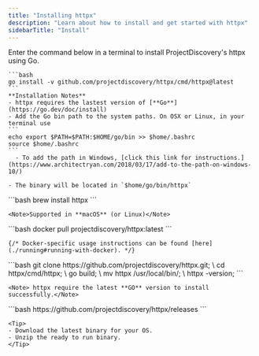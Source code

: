 ```yaml
---
title: "Installing httpx"
description: "Learn about how to install and get started with httpx"
sidebarTitle: "Install"
---
```


<Tabs>
  <Tab title="Go">
    <Note> Enter the command below in a terminal to install ProjectDiscovery's httpx using Go. </Note>

    ```bash
    go install -v github.com/projectdiscovery/httpx/cmd/httpx@latest
    ```
    **Installation Notes**
    - httpx requires the lastest version of [**Go**](https://go.dev/doc/install)
    - Add the Go bin path to the system paths. On OSX or Linux, in your terminal use
    ```
    echo export $PATH=$PATH:$HOME/go/bin >> $home/.bashrc
    source $home/.bashrc
    ```
      - To add the path in Windows, [click this link for instructions.](https://www.architectryan.com/2018/03/17/add-to-the-path-on-windows-10/)

    - The binary will be located in `$home/go/bin/httpx`  

  </Tab>
  <Tab title="Brew">
    ```bash
    brew install httpx
    ```

    <Note>Supported in **macOS** (or Linux)</Note>

  </Tab>
  <Tab title="Docker">
    ```bash
    docker pull projectdiscovery/httpx:latest
    ```

    {/* Docker-specific usage instructions can be found [here](./running#running-with-docker). */}

  </Tab>
  <Tab title="GitHub">
    ```bash
    git clone https://github.com/projectdiscovery/httpx.git; \
    cd httpx/cmd/httpx; \
    go build; \
    mv httpx /usr/local/bin/; \
    httpx -version;
    ```

    <Note> httpx require the latest **GO** version to install successfully.</Note>

  </Tab>
  <Tab title="Binary">
    ```bash
    https://github.com/projectdiscovery/httpx/releases
    ```

    <Tip>
    - Download the latest binary for your OS.
    - Unzip the ready to run binary.
    </Tip>

  </Tab>
</Tabs>
